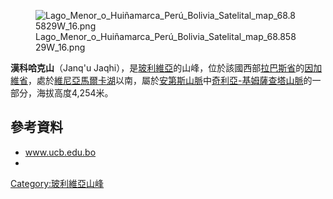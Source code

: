[[Image:Lago_Menor_o_Huiñamarca_Perú_Bolivia_Satelital_map_68.85829W_16.png|right]]

{{Coord|16|35|54|S|68|58|26|W|display=title}}

'''漢科哈克山'''（Janq'u Jaqhi），是[[玻利維亞|玻利維亞]]的山峰，位於該國西部[[拉巴斯省|拉巴斯省]]的[[因加維省|因加維省]]，處於[[維尼亞馬爾卡湖|維尼亞馬爾卡湖]]以南，屬於[[安第斯山脈|安第斯山脈]]中[[奇利亞-基姆薩查塔山脈|奇利亞-基姆薩查塔山脈]]的一部分，海拔高度4,254米。

==參考資料==
*[http://www.ucb.edu.bo/BibliotecaAymara/php/index.php?exp=D&option=13&_pagi_pg=12 www.ucb.edu.bo]{{dead link|date=2018年1月 |bot=InternetArchiveBot |fix-attempted=yes }}
*{{cite web|url=http://www.ine.gob.bo/publicaciones/visorPdf.aspx?Codigo=020804&tipo=1|title=Desaguadero|author=<!--Staff writer(s); no by-line.-->|date=|website=|publisher=INE, Bolivia|accessdate=October 25, 2014|deadurl=yes|archiveurl=https://web.archive.org/web/20141025080026/http://www.ine.gob.bo/publicaciones/visorPdf.aspx?Codigo=020804&tipo=1|archivedate=2014年10月25日}}

{{Bolivia-geo-stub}}
[[Category:玻利維亞山峰|Category:玻利維亞山峰]]